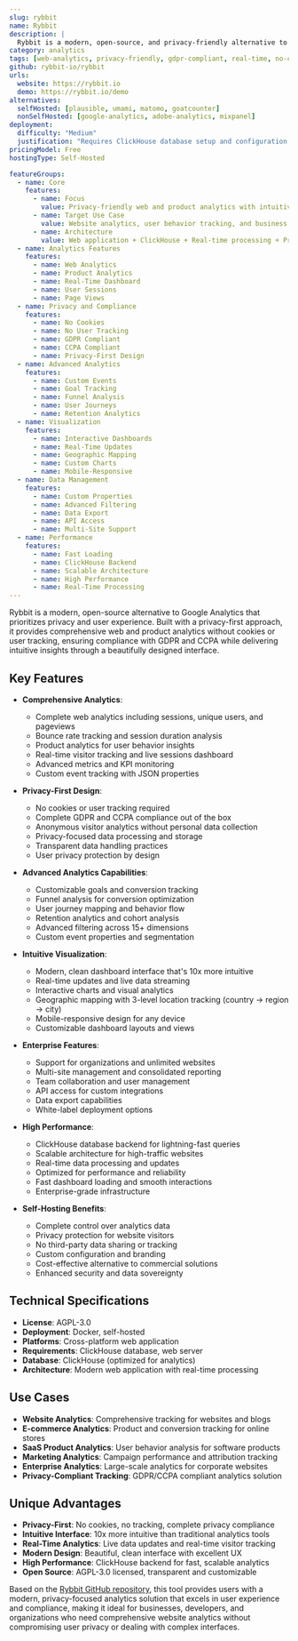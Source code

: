 ```yaml
---
slug: rybbit
name: Rybbit
description: |
  Rybbit is a modern, open-source, and privacy-friendly alternative to Google Analytics. It provides comprehensive web and product analytics without cookies or user tracking, ensuring GDPR & CCPA compliance while delivering intuitive insights and real-time analytics.
category: analytics
tags: [web-analytics, privacy-friendly, gdpr-compliant, real-time, no-cookies, product-analytics]
github: rybbit-io/rybbit
urls:
  website: https://rybbit.io
  demo: https://rybbit.io/demo
alternatives:
  selfHosted: [plausible, umami, matomo, goatcounter]
  nonSelfHosted: [google-analytics, adobe-analytics, mixpanel]
deployment:
  difficulty: "Medium"
  justification: "Requires ClickHouse database setup and configuration. Multiple deployment options available with Docker support."
pricingModel: Free
hostingType: Self-Hosted

featureGroups:
  - name: Core
    features:
      - name: Focus
        value: Privacy-friendly web and product analytics with intuitive interface
      - name: Target Use Case
        value: Website analytics, user behavior tracking, and business intelligence
      - name: Architecture
        value: Web application + ClickHouse + Real-time processing + Privacy-first design
  - name: Analytics Features
    features:
      - name: Web Analytics
      - name: Product Analytics
      - name: Real-Time Dashboard
      - name: User Sessions
      - name: Page Views
  - name: Privacy and Compliance
    features:
      - name: No Cookies
      - name: No User Tracking
      - name: GDPR Compliant
      - name: CCPA Compliant
      - name: Privacy-First Design
  - name: Advanced Analytics
    features:
      - name: Custom Events
      - name: Goal Tracking
      - name: Funnel Analysis
      - name: User Journeys
      - name: Retention Analytics
  - name: Visualization
    features:
      - name: Interactive Dashboards
      - name: Real-Time Updates
      - name: Geographic Mapping
      - name: Custom Charts
      - name: Mobile-Responsive
  - name: Data Management
    features:
      - name: Custom Properties
      - name: Advanced Filtering
      - name: Data Export
      - name: API Access
      - name: Multi-Site Support
  - name: Performance
    features:
      - name: Fast Loading
      - name: ClickHouse Backend
      - name: Scalable Architecture
      - name: High Performance
      - name: Real-Time Processing
---
```


Rybbit is a modern, open-source alternative to Google Analytics that prioritizes privacy and user experience. Built with a privacy-first approach, it provides comprehensive web and product analytics without cookies or user tracking, ensuring compliance with GDPR and CCPA while delivering intuitive insights through a beautifully designed interface.

## Key Features

- **Comprehensive Analytics**:

  - Complete web analytics including sessions, unique users, and pageviews
  - Bounce rate tracking and session duration analysis
  - Product analytics for user behavior insights
  - Real-time visitor tracking and live sessions dashboard
  - Advanced metrics and KPI monitoring
  - Custom event tracking with JSON properties

- **Privacy-First Design**:

  - No cookies or user tracking required
  - Complete GDPR and CCPA compliance out of the box
  - Anonymous visitor analytics without personal data collection
  - Privacy-focused data processing and storage
  - Transparent data handling practices
  - User privacy protection by design

- **Advanced Analytics Capabilities**:

  - Customizable goals and conversion tracking
  - Funnel analysis for conversion optimization
  - User journey mapping and behavior flow
  - Retention analytics and cohort analysis
  - Advanced filtering across 15+ dimensions
  - Custom event properties and segmentation

- **Intuitive Visualization**:

  - Modern, clean dashboard interface that's 10x more intuitive
  - Real-time updates and live data streaming
  - Interactive charts and visual analytics
  - Geographic mapping with 3-level location tracking (country → region → city)
  - Mobile-responsive design for any device
  - Customizable dashboard layouts and views

- **Enterprise Features**:

  - Support for organizations and unlimited websites
  - Multi-site management and consolidated reporting
  - Team collaboration and user management
  - API access for custom integrations
  - Data export capabilities
  - White-label deployment options

- **High Performance**:

  - ClickHouse database backend for lightning-fast queries
  - Scalable architecture for high-traffic websites
  - Real-time data processing and updates
  - Optimized for performance and reliability
  - Fast dashboard loading and smooth interactions
  - Enterprise-grade infrastructure

- **Self-Hosting Benefits**:
  - Complete control over analytics data
  - Privacy protection for website visitors
  - No third-party data sharing or tracking
  - Custom configuration and branding
  - Cost-effective alternative to commercial solutions
  - Enhanced security and data sovereignty

## Technical Specifications

- **License**: AGPL-3.0
- **Deployment**: Docker, self-hosted
- **Platforms**: Cross-platform web application
- **Requirements**: ClickHouse database, web server
- **Database**: ClickHouse (optimized for analytics)
- **Architecture**: Modern web application with real-time processing

## Use Cases

- **Website Analytics**: Comprehensive tracking for websites and blogs
- **E-commerce Analytics**: Product and conversion tracking for online stores
- **SaaS Product Analytics**: User behavior analysis for software products
- **Marketing Analytics**: Campaign performance and attribution tracking
- **Enterprise Analytics**: Large-scale analytics for corporate websites
- **Privacy-Compliant Tracking**: GDPR/CCPA compliant analytics solution

## Unique Advantages

- **Privacy-First**: No cookies, no tracking, complete privacy compliance
- **Intuitive Interface**: 10x more intuitive than traditional analytics tools
- **Real-Time Analytics**: Live data updates and real-time visitor tracking
- **Modern Design**: Beautiful, clean interface with excellent UX
- **High Performance**: ClickHouse backend for fast, scalable analytics
- **Open Source**: AGPL-3.0 licensed, transparent and customizable

Based on the [Rybbit GitHub repository](https://github.com/rybbit-io/rybbit), this tool provides users with a modern, privacy-focused analytics solution that excels in user experience and compliance, making it ideal for businesses, developers, and organizations who need comprehensive website analytics without compromising user privacy or dealing with complex interfaces.

